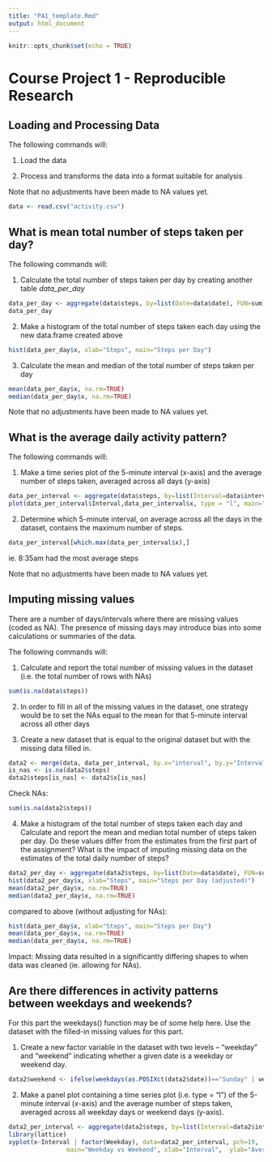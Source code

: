 ---
title: "PA1_template.Rmd"
output: html_document
---

```{r setup, include=FALSE}
knitr::opts_chunk$set(echo = TRUE)
```

# Course Project 1 - Reproducible Research

## Loading and Processing Data

The following commands will:

1. Load the data

2. Process and transforms the data into a format suitable for analysis

Note that no adjustments have been made to NA values yet.

```{r}
data <- read.csv("activity.csv")
```


## What is mean total number of steps taken per day?

The following commands will:

1. Calculate the total number of steps taken per day by creating another table *data_per_day*
```{r}
data_per_day <- aggregate(data$steps, by=list(Date=data$date), FUN=sum)
data_per_day
```

2. Make a histogram of the total number of steps taken each day using the new data.frame created above
```{r echo=TRUE}
hist(data_per_day$x, xlab="Steps", main="Steps per Day")
```

3. Calculate the mean and median of the total number of steps taken per day
```{r}
mean(data_per_day$x, na.rm=TRUE)
median(data_per_day$x, na.rm=TRUE)
```

Note that no adjustments have been made to NA values yet.


## What is the average daily activity pattern?

The following commands will:

1. Make a time series plot of the 5-minute interval (x-axis) and the average number of steps taken, averaged across all days (y-axis)
```{r echo=TRUE}
data_per_interval <- aggregate(data$steps, by=list(Interval=data$interval), FUN=mean, na.rm=TRUE)
plot(data_per_interval$Interval,data_per_interval$x, type = "l", main="Average Steps per Daily Interval", xlab="Interval", ylab="Steps")
```

2. Determine which 5-minute interval, on average across all the days in the dataset, contains the maximum number of steps.
```{r}
data_per_interval[which.max(data_per_interval$x),]
```
ie. 8:35am had the most average steps

Note that no adjustments have been made to NA values yet.


## Imputing missing values

There are a number of days/intervals where there are missing values (coded as NA). The presence of missing days may introduce bias into some calculations or summaries of the data.

The following commands will:

1. Calculate and report the total number of missing values in the dataset (i.e. the total number of rows with NAs)
```{r}
sum(is.na(data$steps))
```

2. In order to fill in all of the missing values in the dataset, one strategy would be to set the NAs equal to the mean for that 5-minute interval across all other days

3. Create a new dataset that is equal to the original dataset but with the missing data filled in.
```{r}
data2 <- merge(data, data_per_interval, by.x="interval", by.y="Interval")
is_nas <- is.na(data2$steps)
data2$steps[is_nas] <- data2$x[is_nas]
```
Check NAs:
```{r}
sum(is.na(data2$steps))
```

4. Make a histogram of the total number of steps taken each day and Calculate and report the mean and median total number of steps taken per day. Do these values differ from the estimates from the first part of the assignment? What is the impact of imputing missing data on the estimates of the total daily number of steps?
```{r echo=TRUE}
data2_per_day <- aggregate(data2$steps, by=list(Date=data$date), FUN=sum)
hist(data2_per_day$x, xlab="Steps", main="Steps per Day (adjusted)")
mean(data2_per_day$x, na.rm=TRUE)
median(data2_per_day$x, na.rm=TRUE)
```
compared to above (without adjusting for NAs):
```{r}
hist(data_per_day$x, xlab="Steps", main="Steps per Day")
mean(data_per_day$x, na.rm=TRUE)
median(data_per_day$x, na.rm=TRUE)
```
Impact:
Missing data resulted in a significantly differing shapes to when data was cleaned (ie. allowing for NAs).


## Are there differences in activity patterns between weekdays and weekends?

For this part the weekdays() function may be of some help here. Use the dataset with the filled-in missing values for this part.

1. Create a new factor variable in the dataset with two levels – “weekday” and “weekend” indicating whether a given date is a weekday or weekend day.
```{r}
data2$weekend <- ifelse(weekdays(as.POSIXct(data2$date))=="Sunday" | weekdays(as.POSIXct(data2$date))=="Saturday", "Weekend", "Weekday")
```

2. Make a panel plot containing a time series plot (i.e. type = "l") of the 5-minute interval (x-axis) and the average number of steps taken, averaged across all weekday days or weekend days (y-axis).
```{r echo=TRUE}
data2_per_interval <- aggregate(data2$steps, by=list(Interval=data2$interval, "Weekday"=data2$weekend), FUN=mean, na.rm=TRUE)
library(lattice) 
xyplot(x~Interval | factor(Weekday), data=data2_per_interval, pch=19,
                main="Weekday vs Weekend", xlab="Interval",  ylab="Average",layout=c(1,2),type="l")
```

